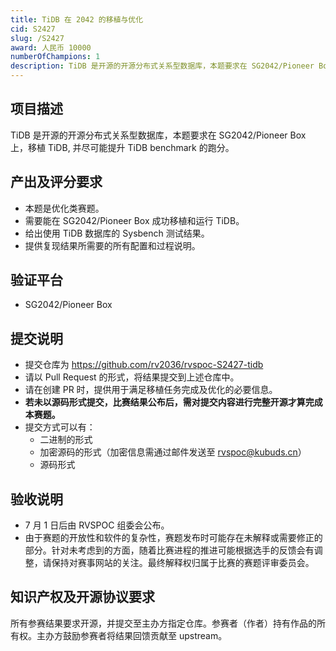 ```yaml
---
title: TiDB 在 2042 的移植与优化
cid: S2427
slug: /S2427
award: 人民币 10000
numberOfChampions: 1
description: TiDB 是开源的开源分布式关系型数据库，本题要求在 SG2042/Pioneer Box 上，移植 TiDB, 并尽可能提升 TiDB benchmark 的跑分。
---
```



<ChallengesMetaInDoc />


<ChallengeRegistration />

## 项目描述

TiDB 是开源的开源分布式关系型数据库，本题要求在 SG2042/Pioneer Box 上，移植 TiDB, 并尽可能提升 TiDB benchmark 的跑分。

## 产出及评分要求

- 本题是优化类赛题。
- 需要能在 SG2042/Pioneer Box 成功移植和运行 TiDB。
- 给出使用 TiDB 数据库的 Sysbench 测试结果。
- 提供复现结果所需要的所有配置和过程说明。

## 验证平台

- SG2042/Pioneer Box

## 提交说明

- 提交仓库为 https://github.com/rv2036/rvspoc-S2427-tidb
- 请以 Pull Request 的形式，将结果提交到上述仓库中。
- 请在创建 PR 时，提供用于满足移植任务完成及优化的必要信息。
- **若未以源码形式提交，比赛结果公布后，需对提交内容进行完整开源才算完成本赛题。**
- 提交方式可以有：
  - 二进制的形式
  - 加密源码的形式（加密信息需通过邮件发送至 rvspoc@kubuds.cn）
  - 源码形式

## 验收说明

- 7 月 1 日后由 RVSPOC 组委会公布。
- 由于赛题的开放性和软件的复杂性，赛题发布时可能存在未解释或需要修正的部分。针对未考虑到的方面，随着比赛进程的推进可能根据选手的反馈会有调整，请保持对赛事网站的关注。最终解释权归属于比赛的赛题评审委员会。

## 知识产权及开源协议要求

所有参赛结果要求开源，并提交至主办方指定仓库。参赛者（作者）持有作品的所有权。主办方鼓励参赛者将结果回馈贡献至 upstream。
